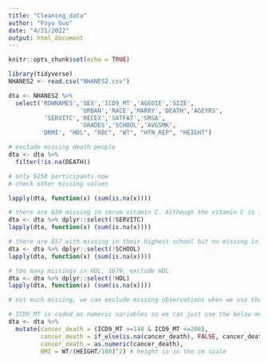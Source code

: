 ```yaml
---
title: "Cleaning_data"
author: "Fuyu Guo"
date: "4/21/2022"
output: html_document
---
```


```r
knitr::opts_chunk$set(echo = TRUE)
```


```r
library(tidyverse) 
NHANES2 <- read.csv("NHANES2.csv") 
```


```r
dta <- NHANES2 %>% 
  select('ROWNAMES','SEX','ICD9_MT','AGEDIE','SIZE',
                    'URBAN','RACE','MARRY','DEATH','AGEYRS',
          'SERVITC','RECEX','SATFAT','SMSA',
                    'GRADES','SCHOOL','AVGSMK',
         'DRMI', "HDL", "RBC", "WT", "HTN_REP", "HEIGHT")
```


```r
# exclude missing death people
dta <- dta %>%
  filter(!is.na(DEATH))

# only 9250 participants now
# check other missing values

lapply(dta, function(x) (sum(is.na(x))))

# there are 639 missing in serum vitamin C. Although the vitamin C is important, to keep a large sample
dta <- dta %>% dplyr::select(!SERVITC)
lapply(dta, function(x) (sum(is.na(x))))

# there are 657 with missing in their highest school but no missing in grade, we exclude SCHOOL and use GRADE instead
dta <- dta %>% dplyr::select(!SCHOOL)
lapply(dta, function(x) (sum(is.na(x))))

# too many missings in HDL, 1679. exclude HDL
dta <- dta %>% dplyr::select(!HDL)
lapply(dta, function(x) (sum(is.na(x))))

# not much missing, we can exclude missing observations when we use them
```

```r
# ICD9_MT is coded as numeric variables so we can just use the below method to choose the death from cancer
dta <- dta %>%
  mutate(cancer_death = (ICD9_MT >=140 & ICD9_MT <=208),
         cancer_death = if_else(is.na(cancer_death), FALSE, cancer_death),
         cancer_death = as.numeric(cancer_death),
         BMI = WT/(HEIGHT/100)^2) # height is in the cm scale
```